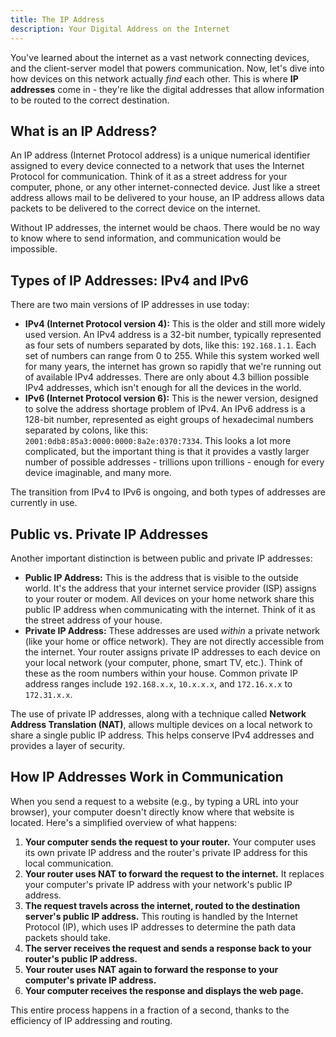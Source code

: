 ```yaml
---
title: The IP Address
description: Your Digital Address on the Internet
---
```


You've learned about the internet as a vast network connecting devices, and the client-server model that powers communication.
Now, let's dive into how devices on this network actually _find_ each other.
This is where **IP addresses** come in - they're like the digital addresses that allow information to be routed to the correct destination.

## What is an IP Address?

An IP address (Internet Protocol address) is a unique numerical identifier assigned to every device connected to a network that uses the Internet Protocol for communication.
Think of it as a street address for your computer, phone, or any other internet-connected device.
Just like a street address allows mail to be delivered to your house, an IP address allows data packets to be delivered to the correct device on the internet.

Without IP addresses, the internet would be chaos.
There would be no way to know where to send information, and communication would be impossible.

## Types of IP Addresses: IPv4 and IPv6

There are two main versions of IP addresses in use today:

- **IPv4 (Internet Protocol version 4):** This is the older and still more widely used version.
  An IPv4 address is a 32-bit number, typically represented as four sets of numbers separated by dots, like this: `192.168.1.1`.
  Each set of numbers can range from 0 to 255.
  While this system worked well for many years, the internet has grown so rapidly that we're running out of available IPv4 addresses.
  There are only about 4.3 billion possible IPv4 addresses, which isn't enough for all the devices in the world.
- **IPv6 (Internet Protocol version 6):** This is the newer version, designed to solve the address shortage problem of IPv4.
  An IPv6 address is a 128-bit number, represented as eight groups of hexadecimal numbers separated by colons, like this: `2001:0db8:85a3:0000:0000:8a2e:0370:7334`.
  This looks a lot more complicated, but the important thing is that it provides a vastly larger number of possible addresses - trillions upon trillions - enough for every device imaginable, and many more.

The transition from IPv4 to IPv6 is ongoing, and both types of addresses are currently in use.

## Public vs. Private IP Addresses

Another important distinction is between public and private IP addresses:

- **Public IP Address:** This is the address that is visible to the outside world.
  It's the address that your internet service provider (ISP) assigns to your router or modem.
  All devices on your home network share this public IP address when communicating with the internet.
  Think of it as the street address of your house.
- **Private IP Address:** These addresses are used _within_ a private network (like your home or office network).
  They are not directly accessible from the internet.
  Your router assigns private IP addresses to each device on your local network (your computer, phone, smart TV, etc.).
  Think of these as the room numbers within your house.
  Common private IP address ranges include `192.168.x.x`, `10.x.x.x`, and `172.16.x.x` to `172.31.x.x`.

The use of private IP addresses, along with a technique called **Network Address Translation (NAT)**, allows multiple devices on a local network to share a single public IP address.
This helps conserve IPv4 addresses and provides a layer of security.

## How IP Addresses Work in Communication

When you send a request to a website (e.g., by typing a URL into your browser), your computer doesn't directly know where that website is located.
Here's a simplified overview of what happens:

1.  **Your computer sends the request to your router.** Your computer uses its own private IP address and the router's private IP address for this local communication.
2.  **Your router uses NAT to forward the request to the internet.** It replaces your computer's private IP address with your network's public IP address.
3.  **The request travels across the internet, routed to the destination server's public IP address.** This routing is handled by the Internet Protocol (IP), which uses IP addresses to determine the path data packets should take.
4.  **The server receives the request and sends a response back to your router's public IP address.**
5.  **Your router uses NAT again to forward the response to your computer's private IP address.**
6.  **Your computer receives the response and displays the web page.**

This entire process happens in a fraction of a second, thanks to the efficiency of IP addressing and routing.
